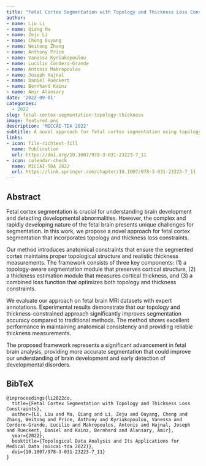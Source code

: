 ```yaml
---
title: "Fetal Cortex Segmentation with Topology and Thickness Loss Constraints"
author: 
- name: Liu Li
- name: Qiang Ma
- name: Zeju Li
- name: Cheng Ouyang
- name: Weitong Zhang
- name: Anthony Price
- name: Vanessa Kyriakopoulou
- name: Lucilio Cordero-Grande
- name: Antonis Makropoulos
- name: Joseph Hajnal
- name: Daniel Rueckert
- name: Bernhard Kainz
- name: Amir Alansary
date: '2022-09-01'
categories:
  - 2022
slug: fetal-cortex-segmentation-topology-thickness
image: featured.png
description: 'MICCAI-TDA 2022'
subtitle: A novel approach for fetal cortex segmentation using topology and thickness loss constraints.
links:
- icon: file-richtext-fill
  name: Publication
  url: https://doi.org/10.1007/978-3-031-23223-7_11
- icon: calendar-check
  name: MICCAI-TDA 2022
  url: https://link.springer.com/chapter/10.1007/978-3-031-23223-7_11
---
```


## Abstract

Fetal cortex segmentation is crucial for understanding brain development and detecting developmental abnormalities. However, the complex and rapidly developing nature of the fetal brain presents unique challenges for segmentation. In this work, we propose a novel approach for fetal cortex segmentation that incorporates topology and thickness loss constraints.

Our method introduces anatomical constraints that ensure the segmented cortex maintains proper topological structure and realistic thickness measurements. The framework consists of three key components: (1) a topology-aware segmentation module that preserves cortical structure, (2) a thickness estimation module that measures cortical thickness, and (3) a combined loss function that optimizes both topology and thickness constraints.

We evaluate our approach on fetal brain MRI datasets with expert annotations. Experimental results demonstrate that our topology and thickness-constrained approach significantly improves segmentation accuracy compared to traditional methods. The method shows excellent performance in maintaining anatomical consistency and providing reliable thickness measurements.

The proposed framework represents a significant advancement in fetal brain analysis, providing more accurate segmentation that could improve our understanding of brain development and early detection of developmental disorders.

## BibTeX

```{=html}
<pre class="quarto-appendix-bibtex" data-clipboard-text="@inproceedings{li2022co,
  title={Fetal Cortex Segmentation with Topology and Thickness Loss Constraints},
  author={Li, Liu and Ma, Qiang and Li, Zeju and Ouyang, Cheng and Zhang, Weitong and Price, Anthony and Kyriakopoulou, Vanessa and Cordero-Grande, Lucilio and Makropoulos, Antonis and Hajnal, Joseph and Rueckert, Daniel and Kainz, Bernhard and Alansary, Amir},
  year={2022},
  booktitle={Topological Data Analysis and Its Applications for Medical Data (miccai-tda 2022)},
  doi={10.1007/978-3-031-23223-7_11}
}"><code>@inproceedings{li2022co,
  title={Fetal Cortex Segmentation with Topology and Thickness Loss Constraints},
  author={Li, Liu and Ma, Qiang and Li, Zeju and Ouyang, Cheng and Zhang, Weitong and Price, Anthony and Kyriakopoulou, Vanessa and Cordero-Grande, Lucilio and Makropoulos, Antonis and Hajnal, Joseph and Rueckert, Daniel and Kainz, Bernhard and Alansary, Amir},
  year={2022},
  booktitle={Topological Data Analysis and Its Applications for Medical Data (miccai-tda 2022)},
  doi={10.1007/978-3-031-23223-7_11}
}</code></pre>
``` 